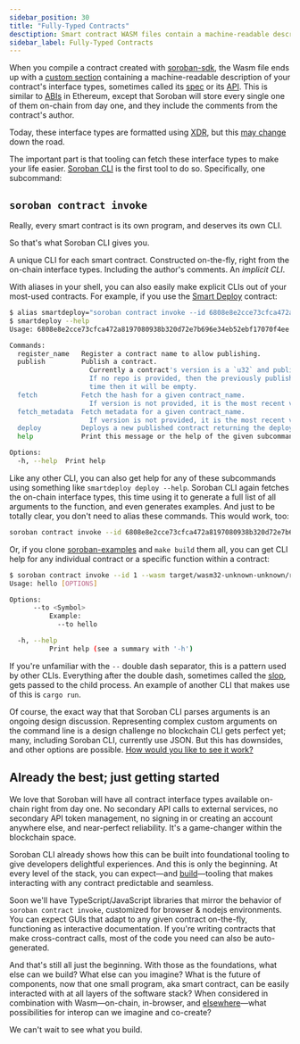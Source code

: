```yaml
---
sidebar_position: 30
title: "Fully-Typed Contracts"
desctiption: Smart contract WASM files contain a machine-readable description of the interface type.
sidebar_label: Fully-Typed Contracts
---
```


<head>
  <title>
    Smart contract WASM files contain a machine-readable description of the
    interface type.
  </title>
  <meta charSet="utf-8" />
  <meta
    property="og:title"
    content="Smart contract WASM files contain a machine-readable description of the interface type."
  />
  <meta
    property="og:description"
    content="All smart contract interface types will be available on-chain right away with no secondary API calls to external services, no secondary API management, and more."
  />
  <link
    rel="canonical"
    href="https://soroban.stellar.org/docs/soroban-internals/fully-typed-contracts"
  />
</head>

When you compile a contract created with [soroban-sdk](../../resources/sdks/write-contracts.mdx#soroban-rust-sdk), the Wasm file ends up with a [custom section](https://webassembly.github.io/spec/core/appendix/custom.html) containing a machine-readable description of your contract's interface types, sometimes called its [spec](https://github.com/stellar/rs-soroban-sdk/tree/main/soroban-spec) or its [API](https://github.com/stellar/soroban-docs/pull/381#issuecomment-1507283476). This is similar to [ABIs](https://www.quicknode.com/guides/ethereum-development/smart-contracts/what-is-an-abi/) in Ethereum, except that Soroban will store every single one of them on-chain from day one, and they include the comments from the contract's author.

Today, these interface types are formatted using [XDR](https://developers.stellar.org/docs/encyclopedia/xdr), but this [may change](https://github.com/stellar/rs-soroban-sdk/issues/683) down the road.

The important part is that tooling can fetch these interface types to make your life easier. [Soroban CLI](../../resources/soroban-cli.mdx) is the first tool to do so. Specifically, one subcommand:

## `soroban contract invoke`

Really, every smart contract is its own program, and deserves its own CLI.

So that's what Soroban CLI gives you.

A unique CLI for each smart contract. Constructed on-the-fly, right from the on-chain interface types. Including the author's comments. An _implicit CLI_.

With aliases in your shell, you can also easily make explicit CLIs out of your most-used contracts. For example, if you use the [Smart Deploy](https://communityfund.stellar.org/projects/smart-deploy-scf-13) contract:

```bash
$ alias smartdeploy="soroban contract invoke --id 6808e8e2cce73cfca472a8197080938b320d72e7b696e34eb52ebf17070f4ee --"
$ smartdeploy --help
Usage: 6808e8e2cce73cfca472a8197080938b320d72e7b696e34eb52ebf17070f4ee [COMMAND]

Commands:
  register_name   Register a contract name to allow publishing.
  publish         Publish a contract.
                    Currently a contract's version is a `u32` and publishing will increment it.
                    If no repo is provided, then the previously published binary's repo will be used. If it's the first
                    time then it will be empty.
  fetch           Fetch the hash for a given contract_name.
                    If version is not provided, it is the most recent version.
  fetch_metadata  Fetch metadata for a given contract_name.
                    If version is not provided, it is the most recent version.
  deploy          Deploys a new published contract returning the deployed contract's id.
  help            Print this message or the help of the given subcommand(s)

Options:
  -h, --help  Print help
```

Like any other CLI, you can also get help for any of these subcommands using something like `smartdeploy deploy --help`. Soroban CLI again fetches the on-chain interface types, this time using it to generate a full list of all arguments to the function, and even generates examples. And just to be totally clear, you don't need to alias these commands. This would work, too:

```bash
soroban contract invoke --id 6808e8e2cce73cfca472a8197080938b320d72e7b696e34eb52ebf17070f4ee -- deploy --help
```

Or, if you clone [soroban-examples](https://github.com/stellar/soroban-examples) and `make build` them all, you can get CLI help for any individual contract or a specific function within a contract:

```bash
$ soroban contract invoke --id 1 --wasm target/wasm32-unknown-unknown/release/soroban_hello_world_contract.wasm -- hello --help
Usage: hello [OPTIONS]

Options:
      --to <Symbol>
          Example:
            --to hello

  -h, --help
          Print help (see a summary with '-h')
```

If you're unfamiliar with the `--` double dash separator, this is a pattern used by other CLIs. Everything after the double dash, sometimes called the [slop](https://github.com/clap-rs/clap/issues/971), gets passed to the child process. An example of another CLI that makes use of this is `cargo run`.

Of course, the exact way that that Soroban CLI parses arguments is an ongoing design discussion. Representing complex custom arguments on the command line is a design challenge no blockchain CLI gets perfect yet; many, including Soroban CLI, currently use JSON. But this has downsides, and other options are possible. [How would you like to see it work?](https://docs.google.com/document/d/1LASaLyxIA2-YqLnn2NqI5NZGnEmdzx9lLh-j7n0-i4A/edit#)

## Already the best; just getting started

We love that Soroban will have all contract interface types available on-chain right from day one. No secondary API calls to external services, no secondary API token management, no signing in or creating an account anywhere else, and near-perfect reliability. It's a game-changer within the blockchain space.

Soroban CLI already shows how this can be built into foundational tooling to give developers delightful experiences. And this is only the beginning. At every level of the stack, you can expect—and [build](https://stellar.org/foundation/grants-and-funding)—tooling that makes interacting with any contract predictable and seamless.

Soon we'll have TypeScript/JavaScript libraries that mirror the behavior of `soroban contract invoke`, customized for browser & nodejs environments. You can expect GUIs that adapt to any given contract on-the-fly, functioning as interactive documentation. If you're writing contracts that make cross-contract calls, most of the code you need can also be auto-generated.

And that's still all just the beginning. With those as the foundations, what else can we build? What else can you imagine? What is the future of components, now that one small program, aka smart contract, can be easily interacted with at all layers of the software stack? When considered in combination with Wasm—on-chain, in-browser, and [elsewhere](https://en.wikipedia.org/wiki/WebAssembly#Implementations)—what possibilities for interop can we imagine and co-create?

We can't wait to see what you build.
